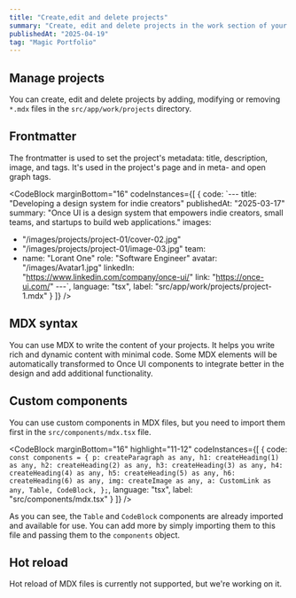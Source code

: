 ```yaml
---
title: "Create,edit and delete projects"
summary: "Create, edit and delete projects in the work section of your Magic Portfolio."
publishedAt: "2025-04-19"
tag: "Magic Portfolio"
---
```


## Manage projects

You can create, edit and delete projects by adding, modifying or removing `*.mdx` files in the `src/app/work/projects` directory.

## Frontmatter

The frontmatter is used to set the project's metadata: title, description, image, and tags. It's used in the project's page and in meta- and open graph tags.

<CodeBlock
    marginBottom="16"
    codeInstances={[
      {
        code:
`---
title: "Developing a design system for indie creators"
publishedAt: "2025-03-17"
summary: "Once UI is a design system that empowers indie creators, small teams, and startups to build web applications."
images:
  - "/images/projects/project-01/cover-02.jpg"
  - "/images/projects/project-01/image-03.jpg"
team:
  - name: "Lorant One"
    role: "Software Engineer"
    avatar: "/images/Avatar1.jpg"
    linkedIn: "https://www.linkedin.com/company/once-ui/"
link: "https://once-ui.com/"
---`,
        language: "tsx",
        label: "src/app/work/projects/project-1.mdx"
      }
    ]}
/>

## MDX syntax

You can use MDX to write the content of your projects. It helps you write rich and dynamic content with minimal code. Some MDX elements will be automatically transformed to Once UI components to integrate better in the design and add additional functionality.

## Custom components

You can use custom components in MDX files, but you need to import them first in the `src/components/mdx.tsx` file.

<CodeBlock
    marginBottom="16"
    highlight="11-12"
    codeInstances={[
      {
        code:
`const components = {
    p: createParagraph as any,
    h1: createHeading(1) as any,
    h2: createHeading(2) as any,
    h3: createHeading(3) as any,
    h4: createHeading(4) as any,
    h5: createHeading(5) as any,
    h6: createHeading(6) as any,
    img: createImage as any,
    a: CustomLink as any,
    Table,
    CodeBlock,
};`,
        language: "tsx",
        label: "src/components/mdx.tsx"
      }
    ]}
/>

As you can see, the `Table` and `CodeBlock` components are already imported and available for use. You can add more by simply importing them to this file and passing them to the `components` object.

## Hot reload

Hot reload of MDX files is currently not supported, but we're working on it.